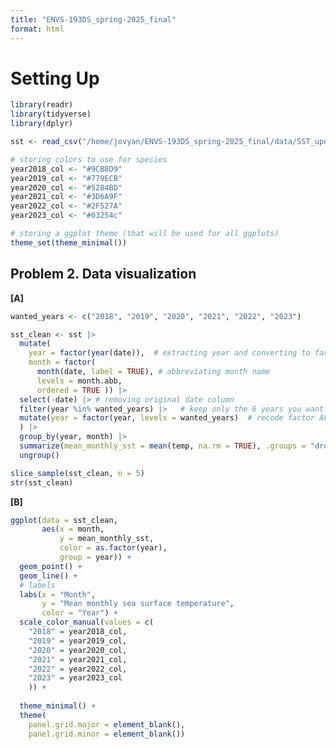```yaml
---
title: "ENVS-193DS_spring-2025_final"
format: html
---
```


# Setting Up

```r

library(readr)
library(tidyverse)
library(dplyr)

sst <- read_csv("/home/jovyan/ENVS-193DS_spring-2025_final/data/SST_update2023.csv")

```

```r
# storing colors to use for species
year2018_col <- "#9CB8D9"
year2019_col <- "#779ECB"
year2020_col <- "#5284BD"
year2021_col <- "#3D6A9F"
year2022_col <- "#2F527A"
year2023_col <- "#03254c"

# storing a ggplot theme (that will be used for all ggplots)
theme_set(theme_minimal())
```

## Problem 2. Data visualization

**[A]**
```r

wanted_years <- c("2018", "2019", "2020", "2021", "2022", "2023")

sst_clean <- sst |> 
  mutate(
    year = factor(year(date)),  # extracting year and converting to factor
    month = factor(
      month(date, label = TRUE), # abbreviating month name
      levels = month.abb, 
      ordered = TRUE )) |> 
  select(-date) |> # removing original date column
  filter(year %in% wanted_years) |>   # keep only the 6 years you want
  mutate(year = factor(year, levels = wanted_years)  # recode factor AFTER filtering
  ) |>
  group_by(year, month) |> 
  summarize(mean_monthly_sst = mean(temp, na.rm = TRUE), .groups = "drop") |> 
  ungroup()

slice_sample(sst_clean, n = 5)
str(sst_clean)

```
**[B]**

```r
ggplot(data = sst_clean,
       aes(x = month,
           y = mean_monthly_sst,
           color = as.factor(year),
           group = year)) +
  geom_point() +
  geom_line() +
  # labels
  labs(x = "Month",
       y = "Mean monthly sea surface temperature",
       color = "Year") +
  scale_color_manual(values = c(
    "2018" = year2018_col,
    "2019" = year2019_col,
    "2020" = year2020_col,
    "2021" = year2021_col,
    "2022" = year2022_col,
    "2023" = year2023_col
    )) +
  
  theme_minimal() +
  theme(
    panel.grid.major = element_blank(),
    panel.grid.minor = element_blank())

```

